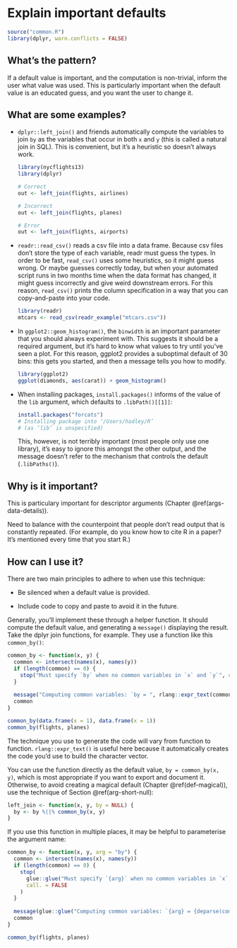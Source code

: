 # Explain important defaults {#args-inform}

```r
source("common.R")
library(dplyr, warn.conflicts = FALSE)
```

## What's the pattern?

If a default value is important, and the computation is non-trivial, inform the user what value was used. This is particularly important when the default value is an educated guess, and you want the user to change it.

## What are some examples?

*   `dplyr::left_join()` and friends automatically compute the variables to 
    join `by` as the variables that occur in both `x` and `y` (this is called 
    a natural join in SQL). This is convenient, but it's a heuristic so 
    doesn't always work.
    
    ```r
    library(nycflights13)
    library(dplyr)
    
    # Correct    
    out <- left_join(flights, airlines)
    
    # Incorrect
    out <- left_join(flights, planes)
    
    # Error
    out <- left_join(flights, airports)
    ```

*   `readr::read_csv()` reads a csv file into a data frame. Because csv files 
    don't store the type of each variable, readr must guess the types. In order 
    to be fast, `read_csv()` uses some heuristics, so it might guess wrong. Or 
    maybe guesses correctly today, but when your automated script runs in two 
    months time when the data format has changed, it might guess incorrectly
    and give weird downstream errors. For this reason, `read_csv()` prints
    the column specification in a way that you can copy-and-paste into your 
    code.

    ```r
    library(readr)
    mtcars <- read_csv(readr_example("mtcars.csv"))
    ```

*   In `ggplot2::geom_histogram()`, the `binwidth` is an important parameter 
    that you should always experiment with. This suggests it should be a 
    required argument, but it's hard to know what values to try until you've 
    seen a plot. For this reason, ggplot2 provides a suboptimal default of
    30 bins: this gets you started, and then a message tells you how to modify.
  
    ```r
    library(ggplot2)
    ggplot(diamonds, aes(carat)) + geom_histogram()
    ```

*  When installing packages, `install.packages()` informs of the value of the
   `lib` argument, which defaults to `.libPath()[[1]]`:

    ```r
    install.packages("forcats")
    # Installing package into ‘/Users/hadley/R’
    # (as ‘lib’ is unspecified)
    ```
    
    This, however, is not terribly important (most people only use one library),
    it's easy to ignore this amongst the other output, and the message doesn't 
    refer to the mechanism that controls the default (`.libPaths()`).

## Why is it important?

This is particulary important for descriptor arguments (Chapter \@ref(args-data-details)). 

Need to balance with the counterpoint that people don't read output that is constantly repeated. (For example, do you know how to cite R in a paper? It's mentioned every time that you start R.)

## How can I use it?

There are two main principles to adhere to when use this technique:

* Be silenced when a default value is provided.

* Include code to copy and paste to avoid it in the future.

Generally, you'll implement these through a helper function. It should compute the default value, and generating a `message()` displaying the result. Take the dplyr join functions, for example. They use a function like this `common_by()`:

```r
common_by <- function(x, y) {
  common <- intersect(names(x), names(y))
  if (length(common) == 0) {
    stop("Must specify `by` when no common variables in `x` and `y`", call. = FALSE)
  }
  
  message("Computing common variables: `by = ", rlang::expr_text(common), "`")
  common
}

common_by(data.frame(x = 1), data.frame(x = 1))
common_by(flights, planes)
```

The technique you use to generate the code will vary from function to function. `rlang::expr_text()` is useful here because it automatically creates the code you'd use to build the character vector.

You can use the function directly as the default value, `by = common_by(x, y)`, which is most appropriate if you want to export and document it. Otherwise, to avoid creating a magical default (Chapter \@ref(def-magical)), use the technique of Section \@ref(arg-short-null):

```r
left_join <- function(x, y, by = NULL) {
  by <- by %||% common_by(x, y)
}
```

If you use this function in multiple places, it may be helpful to parameterise the argument name:

```r
common_by <- function(x, y, arg = "by") {
  common <- intersect(names(x), names(y))
  if (length(common) == 0) {
    stop(
      glue::glue("Must specify `{arg}` when no common variables in `x` and `y`"),
      call. = FALSE
    )
  }
  
  message(glue::glue("Computing common variables: `{arg} = {deparse(common)}`"))
  common
}

common_by(flights, planes)
```
